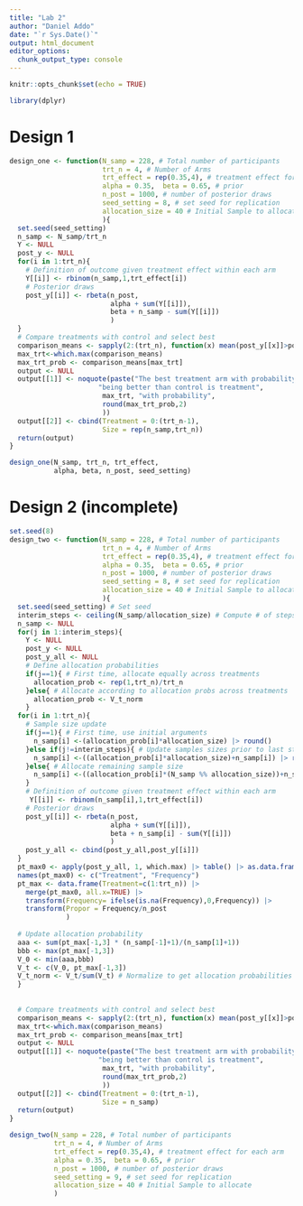 ```yaml
---
title: "Lab 2"
author: "Daniel Addo"
date: "`r Sys.Date()`"
output: html_document
editor_options: 
  chunk_output_type: console
---
```


```r
knitr::opts_chunk$set(echo = TRUE)

library(dplyr)
```

# Design 1
```r
design_one <- function(N_samp = 228, # Total number of participants
                       trt_n = 4, # Number of Arms
                       trt_effect = rep(0.35,4), # treatment effect for each arm 
                       alpha = 0.35,  beta = 0.65, # prior
                       n_post = 1000, # number of posterior draws
                       seed_setting = 8, # set seed for replication
                       allocation_size = 40 # Initial Sample to allocate
                       ){
  set.seed(seed_setting)
  n_samp <- N_samp/trt_n
  Y <- NULL
  post_y <- NULL
  for(i in 1:trt_n){
    # Definition of outcome given treatment effect within each arm
    Y[[i]] <- rbinom(n_samp,1,trt_effect[i])
    # Posterior draws
    post_y[[i]] <- rbeta(n_post, 
                         alpha + sum(Y[[i]]), 
                         beta + n_samp - sum(Y[[i]])
                         )
  }
  # Compare treatments with control and select best
  comparison_means <- sapply(2:(trt_n), function(x) mean(post_y[[x]]>post_y[[1]]))
  max_trt<-which.max(comparison_means)
  max_trt_prob <- comparison_means[max_trt]
  output <- NULL
  output[[1]] <- noquote(paste("The best treatment arm with probability of",
                      "being better than control is treatment",
                       max_trt, "with probability",
                       round(max_trt_prob,2)
                       ))
  output[[2]] <- cbind(Treatment = 0:(trt_n-1),
                       Size = rep(n_samp,trt_n))
  return(output)
}

design_one(N_samp, trt_n, trt_effect,
           alpha, beta, n_post, seed_setting)


```

# Design 2 (incomplete)
```r
set.seed(8)
design_two <- function(N_samp = 228, # Total number of participants
                       trt_n = 4, # Number of Arms
                       trt_effect = rep(0.35,4), # treatment effect for each arm 
                       alpha = 0.35,  beta = 0.65, # prior
                       n_post = 1000, # number of posterior draws
                       seed_setting = 8, # set seed for replication
                       allocation_size = 40 # Initial Sample to allocate
                       ){
  set.seed(seed_setting) # Set seed
  interim_steps <- ceiling(N_samp/allocation_size) # Compute # of steps needed
  n_samp <- NULL
  for(j in 1:interim_steps){
    Y <- NULL
    post_y <- NULL
    post_y_all <- NULL
    # Define allocation probabilities
    if(j==1){ # First time, allocate equally across treatments
      allocation_prob <- rep(1,trt_n)/trt_n
    }else{ # Allocate according to allocation probs across treatments
      allocation_prob <- V_t_norm
    }
  for(i in 1:trt_n){
    # Sample size update
    if(j==1){ # First time, use initial arguments
      n_samp[i] <-(allocation_prob[i]*allocation_size) |> round()
    }else if(j!=interim_steps){ # Update samples sizes prior to last step
      n_samp[i] <-((allocation_prob[i]*allocation_size)+n_samp[i]) |> round()
    }else{ # Allocate remaining sample size
      n_samp[i] <-((allocation_prob[i]*(N_samp %% allocation_size))+n_samp[i]) |> round()
    } 
    # Definition of outcome given treatment effect within each arm
     Y[[i]] <- rbinom(n_samp[i],1,trt_effect[i])
    # Posterior draws
    post_y[[i]] <- rbeta(n_post, 
                         alpha + sum(Y[[i]]), 
                         beta + n_samp[i] - sum(Y[[i]])
                         )
    post_y_all <- cbind(post_y_all,post_y[[i]])
  }
  pt_max0 <- apply(post_y_all, 1, which.max) |> table() |> as.data.frame()
  names(pt_max0) <- c("Treatment", "Frequency")
  pt_max <- data.frame(Treatment=c(1:trt_n)) |>
    merge(pt_max0, all.x=TRUE) |>
    transform(Frequency= ifelse(is.na(Frequency),0,Frequency)) |>
    transform(Propor = Frequency/n_post
              )
  
  # Update allocation probability
  aaa <- sum(pt_max[-1,3] * (n_samp[-1]+1)/(n_samp[1]+1)) 
  bbb <- max(pt_max[-1,3])
  V_0 <- min(aaa,bbb)
  V_t <- c(V_0, pt_max[-1,3])
  V_t_norm <- V_t/sum(V_t) # Normalize to get allocation probabilities
  }
  
  
  # Compare treatments with control and select best
  comparison_means <- sapply(2:(trt_n), function(x) mean(post_y[[x]]>post_y[[1]]))
  max_trt<-which.max(comparison_means)
  max_trt_prob <- comparison_means[max_trt]
  output <- NULL
  output[[1]] <- noquote(paste("The best treatment arm with probability of",
                      "being better than control is treatment",
                       max_trt, "with probability",
                       round(max_trt_prob,2)
                       ))
  output[[2]] <- cbind(Treatment = 0:(trt_n-1),
                       Size = n_samp)
  return(output)
}

design_two(N_samp = 228, # Total number of participants
           trt_n = 4, # Number of Arms
           trt_effect = rep(0.35,4), # treatment effect for each arm 
           alpha = 0.35,  beta = 0.65, # prior
           n_post = 1000, # number of posterior draws
           seed_setting = 9, # set seed for replication
           allocation_size = 40 # Initial Sample to allocate
           )
```
